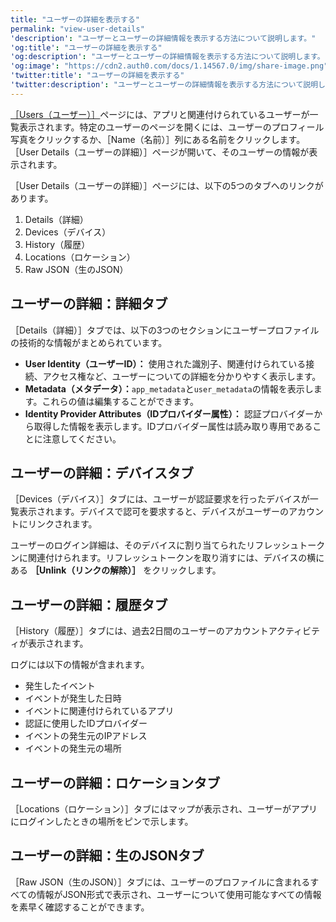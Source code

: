```yaml
---
title: "ユーザーの詳細を表示する"
permalink: "view-user-details"
'description': "ユーザーとユーザーの詳細情報を表示する方法について説明します。"
'og:title': "ユーザーの詳細を表示する"
'og:description': "ユーザーとユーザーの詳細情報を表示する方法について説明します。"
'og:image': "https://cdn2.auth0.com/docs/1.14567.0/img/share-image.png"
'twitter:title': "ユーザーの詳細を表示する"
'twitter:description': "ユーザーとユーザーの詳細情報を表示する方法について説明します。"
---
```


[［Users（ユーザー）］](https://manage.auth0.com/#/users)ページには、アプリと関連付けられているユーザーが一覧表示されます。特定のユーザーのページを開くには、ユーザーのプロフィール写真をクリックするか、［Name（名前）］列にある名前をクリックします。［User Details（ユーザーの詳細）］ページが開いて、そのユーザーの情報が表示されます。

［User Details（ユーザーの詳細）］ページには、以下の5つのタブへのリンクがあります。

1. Details（詳細）
2. Devices（デバイス）
3. History（履歴）
4. Locations（ロケーション）
5. Raw JSON（生のJSON）

## ユーザーの詳細：詳細タブ

［Details（詳細）］タブでは、以下の3つのセクションにユーザープロファイルの技術的な情報がまとめられています。

* **User Identity（ユーザーID）：** 使用された識別子、関連付けられている接続、アクセス権など、ユーザーについての詳細を分かりやすく表示します。
* **Metadata（メタデータ）：**`app_metadata`と`user_metadata`の情報を表示します。これらの値は編集することができます。
* **<Tooltip data-tooltip-id="react-containers-DefinitionTooltip-2" href="/docs/ja-jp/glossary?term=idp" tip="IDプロバイダー（IdP）: デジタルIDを保存および管理するサービス。" cta="用語集の表示">Identity Provider</Tooltip> Attributes（IDプロバイダー属性）：** 認証プロバイダーから取得した情報を表示します。IDプロバイダー属性は読み取り専用であることに注意してください。

## ユーザーの詳細：デバイスタブ

［Devices（デバイス）］タブには、ユーザーが認証要求を行ったデバイスが一覧表示されます。デバイスで認可を要求すると、デバイスがユーザーのアカウントにリンクされます。

ユーザーのログイン詳細は、そのデバイスに割り当てられたリフレッシュトークンに関連付けられます。リフレッシュトークンを取り消すには、デバイスの横にある **［Unlink（リンクの解除）］** をクリックします。

## ユーザーの詳細：履歴タブ

［History（履歴）］タブには、過去2日間のユーザーのアカウントアクティビティが表示されます。

ログには以下の情報が含まれます。

* 発生したイベント
* イベントが発生した日時
* イベントに関連付けられているアプリ
* 認証に使用したIDプロバイダー
* イベントの発生元のIPアドレス
* イベントの発生元の場所

## ユーザーの詳細：ロケーションタブ

［Locations（ロケーション）］タブにはマップが表示され、ユーザーがアプリにログインしたときの場所をピンで示します。

## ユーザーの詳細：生のJSONタブ

［Raw JSON（生のJSON）］タブには、ユーザーのプロファイルに含まれるすべての情報がJSON形式で表示され、ユーザーについて使用可能なすべての情報を素早く確認することができます。
